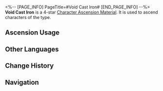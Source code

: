 <%-- [PAGE_INFO]
PageTitle=#Void Cast Iron#
[END_PAGE_INFO] --%>
{{Item Infobox
|id          = 110406
|image       = Item Void Cast Iron.png
|type        = Character Ascension Material
|invCategory = Upgrade Materials
|rarity      = 4
|effect      = Horseshoe of a Voidranger: Trampler. Can be used for the Ascension of Quantum characters.
|description = Rare horseshoe obtained when a Trampler of the Antimatter Legion is defeated. When no one is observing, it pops in and out of existence.
|source1     = [[Stagnant Shadow: Base Zone]]
|source2     = [[Stagnant Shadow (Base Zone)]]
|source3     = [[Omni-Synthesizer]] &mdash; Material Exchange
}}
{{Description|''"The name of the experiment? It's just called "Horseshoe of the Trampler"... "''}}
'''Void Cast Iron''' is a 4-star [[Character Ascension Material]]. It is used to ascend characters of the {{Color|undefined|link=1}} type.

==Ascension Usage==
{{Ascension Usage}}

==Other Languages==
{{Other Languages
|en   = Void Cast Iron
|zhs  = 虚幻铸铁
|zht  = 虛幻鑄鐵
|ja   = 虚幻鋳鉄
|ko   = 환영의 무쇠
|es   = Hierro forjado del Vacío
|fr   = Fonte du néant
|ru   = Чугун пустоты
|th   = Void Cast Iron
|vi   = Thép Đúc Hư Ảo
|de   = Leerengeformtes Eisen
|id   = Void Cast Iron
|pt   = Ferro Fundido Vazio
}}

==Change History==
{{Change History|1.0}}

==Navigation==
{{Upgrade Material Navbox}}